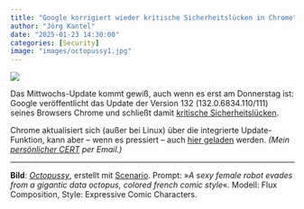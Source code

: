 ```yaml
---
title: "Google korrigiert wieder kritische Sicherheitslücken in Chrome"
author: "Jörg Kantel"
date: "2025-01-23 14:30:00"
categories: [Security]
image: "images/octopussy1.jpg"
---
```


[![](images/octopussy1-b.jpg)](https://www.flickr.com/photos/schockwellenreiter/54254018891/)


Das Mittwochs-Update kommt gewiß, auch wenn es erst am Donnerstag ist: Google veröffentlicht das Update der Version 132 (132.0.6834.110/111) seines Browsers Chrome und schließt damit [kritische Sicherheitslücken](https://chromereleases.googleblog.com/2025/01/stable-channel-update-for-desktop_14.html).

Chrome aktualisiert sich (außer bei Linux) über die integrierte Update-Funktion, kann aber -- wenn es pressiert -- auch [hier geladen](https://www.google.com/intl/de/chrome/browser/) werden. *(Mein [persönlicher CERT](https://wwwuser.gwdguser.de/~mreiman1/) per Email.)*

---

**Bild**: *[Octopussy](https://www.flickr.com/photos/schockwellenreiter/54254018891/)*, erstellt mit [Scenario](http://cognitiones.kantel-chaos-team.de/technikgeschichte/rechnerundnetze/scenario.html). Prompt: »*A sexy female robot evades from a gigantic data octopus, colored french comic style*«. Modell: Flux Composition, Style: Expressive Comic Characters.
